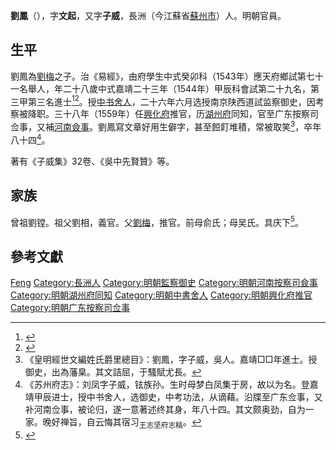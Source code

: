 {{明清人物信息框
| 姓名 = 劉鳳
| 原名 =
| 圖片名稱= 
| 圖片大小 =
| 圖片說明 = 
| 最高職務 =河南按察司佥事
| 國家 = 大明 
| 爵位 =
| 籍貫 = [[南直隶|南直隶]][[苏州府|苏州府]][[長洲縣|長洲縣]]
| 族裔 = 
| 字號 = 
| 諡號 =
| 出生日期 = 六月二十九日
| 出生地點 = 
| 逝世日期 = 萬曆二十八年
| 逝世地點 =
| 墓葬 =
| 配偶 = 娶顾氏
| 親屬 = 
| 出身 =
* 嘉靖二十二年癸卯科舉人
* 嘉靖二十三年甲辰科進士
| 經歷 =
| 著作 = 
}}'''劉鳳'''（{{bd|1517年||1600年|}}），字'''文起'''，又字'''子威'''，長洲（今江蘇省[[蘇州市|蘇州市]]）人。明朝官員。

==生平== 
劉鳳為[[劉梅|劉梅]]之子。治《易經》，由府學生中式癸卯科（1543年）應天府鄉試第七十一名舉人，年二十八歲中式嘉靖二十三年（1544年）甲辰科會試第二十九名，第三甲第三名進士<ref>{{Cite book|title=《皇明贡举考》卷五|last=（明）[[张朝瑞|张朝瑞]]|first=|publisher=《续修四库全书》史部第828册|year=|isbn=|location=|pages=}}</ref><ref>{{Cite book|title=贡举志五种 上|last=鲁小俊，江俊伟著|first=|publisher=武汉：武汉大学出版社|year=2009|isbn=978-7-307-07043-1|location=|pages=}}</ref>。授[[中书舍人|中书舍人]]，二十六年六月选授南京陕西道試监察御史，因考察被降职。三十八年（1559年）任[[興化府|興化府]]推官，历[[湖州府|湖州府]]同知，官至广东按察司佥事，又補[[河南|河南]][[僉事|僉事]]。劉鳳寫文章好用生僻字，甚至餖飣堆積，常被取笑<ref>《皇明經世文編姓氏爵里總目》：劉鳳，字子威，吳人。嘉靖□□年進士。授御史，出為藩臬。其文詰屈，于騷賦尤長。</ref>，卒年八十四<ref>《苏州府志》：刘凤字子威，铉族孙。生时母梦白凤集于房，故以为名。登嘉靖甲辰进士，授中书舍人，选御史，中考功法，从谪藉。沿牒至广东佥事，又补河南佥事，被论归，遂一意著述终其身，年八十四。其文颇奥劲，自为一家。晚好禅旨，自云悔其宿习<sub>王志坚府志稿</sub>。</ref>。

著有《子威集》32卷、《吳中先賢贊》等。

==家族== 
曾祖劉镗。祖父劉相，義官。父[[劉梅|劉梅]]，推官。前母俞氏；母吴氏。具庆下<ref>{{Cite book|title=天一阁藏明代科举录选刊 登科录 点校本|last=龚延明主编|first=|publisher=宁波出版社|year=2016|isbn=978-7-5526-2320-8|location=宁波|pages=|quote=《天一閣藏明代科舉錄選刊.登科錄》之《嘉靖二十三年甲辰科進士登科録》}}</ref>。

== 參考文獻 ==
{{reflist}}

{{start box}}
{{s-off}}
{{s-before|[[孫佳|孫佳]]<br>}}
{{s-title|明朝興化府推官|1559年—1560年}}
{{s-after|[[喻顯科|喻顯科]]<br>}}
{{end box}}

{{嘉靖二十三年甲辰科殿試金榜}}

{{Authority control}}

{{DEFAULTSORT:Liu劉}}
[[Category:刘姓|Feng]]
[[Category:長洲人|Category:長洲人]]
[[Category:明朝監察御史|Category:明朝監察御史]]
[[Category:明朝河南按察司僉事|Category:明朝河南按察司僉事]]
[[Category:明朝湖州府同知|Category:明朝湖州府同知]]
[[Category:明朝中書舍人|Category:明朝中書舍人]]
[[Category:明朝興化府推官|Category:明朝興化府推官]]
[[Category:明朝广东按察司佥事|Category:明朝广东按察司佥事]]
